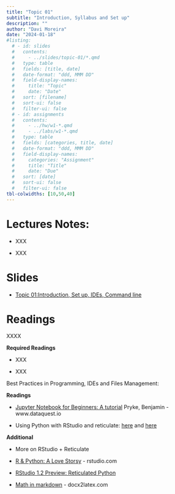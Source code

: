 ```yaml
---
title: "Topic 01"
subtitle: "Introduction, Syllabus and Set up"
description: ""
author: "Davi Moreira"
date: "2024-01-18"
#listing:
  # - id: slides
  #   contents:
  #     - ../slides/topic-01/*.qmd
  #   type: table
  #   fields: [title, date]
  #   date-format: "ddd, MMM DD"
  #   field-display-names:
  #     title: "Topic"
  #     date: "Date"
  #   sort: [filename]
  #   sort-ui: false
  #   filter-ui: false
  # - id: assignments
  #   contents:
  #     - ../hw/w1-*.qmd
  #     - ../labs/w1-*.qmd
  #   type: table
  #   fields: [categories, title, date]
  #   date-format: "ddd, MMM DD"
  #   field-display-names:
  #     categories: "Assignment"
  #     title: "Title"
  #     date: "Due"
  #   sort: [date]
  #   sort-ui: false
  #   filter-ui: false
tbl-colwidths: [10,50,40]
---
```


# Lectures Notes:

-   XXX

-   XXX

# Slides

-   [Topic 01:Introduction, Set up, IDEs, Command line](/slides/topic-01.html)

# Readings

XXXX

**Required Readings**

-   XXX

-   XXX

Best Practices in Programming, IDEs and Files Management:

**Readings**

-   [Jupyter Notebook for Beginners: A tutorial](https://www.dataquest.io/blog/jupyter-notebook-tutorial/) Pryke, Benjamin - www.dataquest.io

-   Using Python with RStudio and reticulate: [here](https://docs.rstudio.com/tutorials/user/using-python-with-rstudio-and-reticulate/) and [here](https://support.posit.co/hc/en-us/articles/360023654474-Installing-and-Configuring-Python-with-RStudio)

**Additional**

-   More on RStudio + Reticulate

-   [R & Python: A Love Storsy](https://rstudio.com/solutions/r-and-python/) - rstudio.com

-   [RStudio 1.2 Preview: Reticulated Python](https://blog.rstudio.com/2018/10/09/rstudio-1-2-preview-reticulated-python/)

-   [Math in markdown](https://docx2latex.com/tutorials/Mathematical-equations-LaTeX.html) - docx2latex.com

